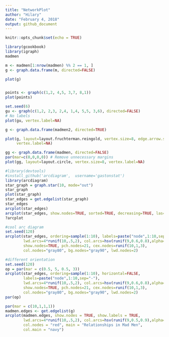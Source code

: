 ```yaml
---
title: "NetworkPlot"
author: "Hilary"
date: "February 4, 2018"
output: github_document
---
```


```r
knitr::opts_chunk$set(echo = TRUE)
```

```r
library(gcookbook)
library(igraph)
madmen

m <- madmen[1:nrow(madmen) %% 2 == 1, ]
g <- graph.data.frame(m, directed=FALSE)

plot(g)


points <- graph(c(1,2, 4,5, 3,7, 8,1))
plot(points)

set.seed(6)
gu <- graph(c(1,2, 2,3, 2,4, 1,4, 5,5, 3,6), directed=FALSE)
# No labels
plot(gu, vertex.label=NA)

g <- graph.data.frame(madmen2, directed=TRUE)

plot(g, layout=layout.fruchterman.reingold, vertex.size=8, edge.arrow.size=0.5,
     vertex.label=NA)

gg <- graph.data.frame(madmen, directed=FALSE)
par(mar=c(0,0,0,0)) # Remove unnecessary margins
plot(gg, layout=layout.circle, vertex.size=8, vertex.label=NA)

#library(devtools)
#install_github('arcdiagram',  username='gastonstat')
library(arcdiagram)
star_graph = graph.star(10, mode="out")
star_graph
plot(star_graph)
star_edges = get.edgelist(star_graph)
star_edges
arcplot(star_edges)
arcplot(star_edges, show.nodes=TRUE, sorted=TRUE, decreasing=TRUE, las=1)
?arcplot

#cool arc diagram
set.seed(120)
arcplot(star_edges, ordering=sample(1:10), labels=paste("node",1:10,sep="-"),
        lwd.arcs=4*runif(10,.5,2), col.arcs=hsv(runif(9,0.6,0.8),alpha=0.4),
        show.nodes=TRUE, pch.nodes=21, cex.nodes=runif(10,1,3), 
        col.nodes="gray80", bg.nodes="gray90", lwd.nodes=2)

#different orientation
set.seed(120)
op = par(mar = c(0.5, 5, 0.5, 3))
arcplot(star_edges, ordering=sample(1:10), horizontal=FALSE,
        labels=paste("node",1:10,sep="-"),
        lwd.arcs=4*runif(10,.5,2), col.arcs=hsv(runif(9,0.6,0.8),alpha=0.4),
        show.nodes=TRUE, pch.nodes=21, cex.nodes=runif(10,1,3), 
        col.nodes="gray80", bg.nodes="gray90", lwd.nodes=2)
par(op)

par(mar = c(10,1,1,1))
madmen.edges <- get.edgelist(g)
arcplot(madmen.edges, show.nodes = TRUE, show.labels = TRUE,
        lwd.arcs=4*runif(10,.5,2), col.arcs=hsv(runif(9,0.5,0.9),alpha=0.4),
        col.nodes = "red", main = "Relationships in Mad Men",
        col.main = "navy")

```

